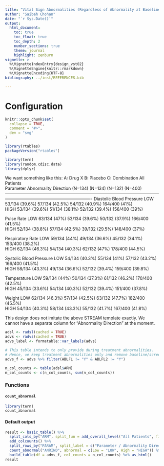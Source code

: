 ```yaml
---
title: "Vital Sign Abnormalities (Regardless of Abnormality at Baseline) (VST02_1)"
author: "Saibah Chohan"
date: "`r Sys.Date()`"
output:
  html_document:
    toc: true
    toc_float: true
    toc_depth: 2
    number_sections: true
    theme: journal
    highlight: zenburn
vignette: >
  %\VignetteIndexEntry{design_vst02}
  %\VignetteEngine{knitr::rmarkdown}
  %\VignetteEncoding{UTF-8}
bibliography: ../inst/REFERENCES.bib

---
```

Configuration
=============

```r
knitr::opts_chunk$set(
  collapse = TRUE,
  comment = "#>",
  dev = "svg"
)
```

```r
library(rtables)
packageVersion("rtables")

library(tern)
library(random.cdisc.data)
library(dplyr)
```

We want something like this:
                                                                   A: Drug X                   B: Placebo                 C: Combination                All Patients     
Parameter                       Abnormality Direction               (N=134)                      (N=134)                      (N=132)                      (N=400)       
-------------------------------------------------------------------------------------------------------------------------------------------------------------------------
Diastolic Blood Pressure                 LOW                    53/134 (39.6%)               57/134 (42.5%)               54/132 (40.9%)                164/400 (41%)    
                                        HIGH                    53/134 (39.6%)               51/134 (38.1%)               52/132 (39.4%)                156/400 (39%)    

Pulse Rate                               LOW                     63/134 (47%)                53/134 (39.6%)               50/132 (37.9%)               166/400 (41.5%)   
                                        HIGH                    52/134 (38.8%)               57/134 (42.5%)               39/132 (29.5%)                148/400 (37%)    

Respiratory Rate                         LOW                     59/134 (44%)                49/134 (36.6%)               45/132 (34.1%)               153/400 (38.2%)   
                                        HIGH                    62/134 (46.3%)               54/134 (40.3%)                62/132 (47%)                178/400 (44.5%)   

Systolic Blood Pressure                  LOW                    54/134 (40.3%)                55/134 (41%)                57/132 (43.2%)               166/400 (41.5%)   
                                        HIGH                    58/134 (43.3%)               49/134 (36.6%)               52/132 (39.4%)               159/400 (39.8%)   

Temperature                              LOW                     59/134 (44%)                50/134 (37.3%)               61/132 (46.2%)               170/400 (42.5%)   
                                        HIGH                    45/134 (33.6%)               54/134 (40.3%)               52/132 (39.4%)               151/400 (37.8%)   

Weight                                   LOW                    62/134 (46.3%)               57/134 (42.5%)               63/132 (47.7%)               182/400 (45.5%)   
                                        HIGH                    54/134 (40.3%)               58/134 (43.3%)               55/132 (41.7%)               167/400 (41.8%)   



This design does not imitate the above STREAM template exactly. We cannot have a separate column for "Abnormality Direction" at the moment. 


```r
adsl <- radsl(cached = TRUE)
advs <- radvs(cached = TRUE)
advs_label <- formatable::var_labels(advs)

# This table intends to only provide during treatment abnormalities.
# Hence, we keep treatment abnormalities only and remove baseline/screening abnormalities.
advs_f <- advs %>% filter(ABLFL != "Y" & ABLFL2 != "Y")

n_col_counts <- table(adsl$ARM)
n_col_counts <- c(n_col_counts, sum(n_col_counts))

```

### Functions 

#### `count_abnormal`

```r
library(tern)
count_abnormal

```

#### Default output

```r
result <- basic_table() %>%
  split_cols_by("ARM", split_fun = add_overall_level("All Patients", first = FALSE)) %>%
  add_colcounts() %>%
  split_rows_by("PARAM", split_label = c("Parameter / Abnormality Direction"), visible_label = TRUE) %>%
  count_abnormal("ANRIND", abnormal = c(Low = "LOW", High = "HIGH")) %>%
  build_table(df = advs_f, col_counts = n_col_counts) %>% as_html()
result
```
